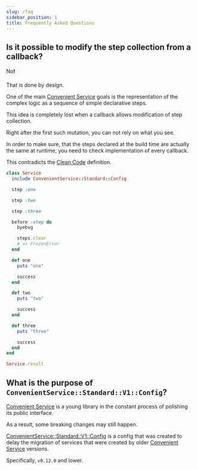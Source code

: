 ```yaml
---
slug: /faq
sidebar_position: 1
title: Frequently Asked Questions
---
```


## Is it possible to modify the step collection from a callback?

No❗

That is done by design.

One of the main [Convenient Service](/) goals is the representation of the complex logic as a sequence of simple declarative steps.

This idea is completely lost when a callback allows modification of step collection.

Right after the first such mutation, you can not rely on what you see.

In order to make sure, that the steps declared at the build time are actually the same at runtime, you need to check implementation of every callback.

This contradicts the [Clean Code](/glossary/clean_code) definition.

```ruby
class Service
  include ConvenientService::Standard::Config

  step :one

  step :two

  step :three

  before :step do
    byebug

    steps.clear
    # => FrozenError
  end

  def one
    puts "one"

    success
  end

  def two
    puts "two"

    success
  end

  def three
    puts "three"

    success
  end
end

Service.result
```

## What is the purpose of `ConvenientService::Standard::V1::Config`?

[Convenient Service](/) is a young library in the constant process of polishing its public interface.

As a result, some breaking changes may still happen.

[ConvenientService::Standard::V1::Config](/glossary/standard_v1) is a config that was created to delay the migration of services that were created by older [Convenient Service](/) versions.

Specifically, `v0.12.0` and lower.

